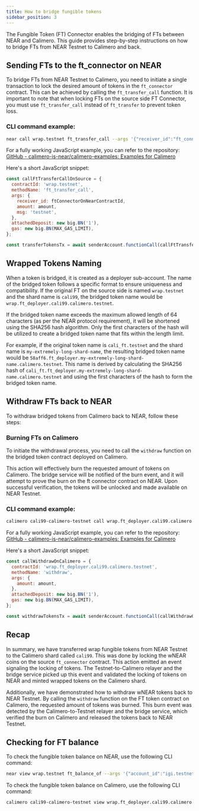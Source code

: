 ```yaml
---
title: How to bridge fungible tokens
sidebar_position: 3
---
```


The Fungible Token (FT) Connector enables the bridging of FTs between NEAR and Calimero. This guide provides step-by-step instructions on how to bridge FTs from NEAR Testnet to Calimero and back.

## Sending FTs to the ft_connector on NEAR

To bridge FTs from NEAR Testnet to Calimero, you need to initiate a single transaction to lock the desired amount of tokens in the `ft_connector` contract. This can be achieved by calling the `ft_transfer_call` function. It is important to note that when locking FTs on the source side FT Connector, you must use `ft_transfer_call` instead of `ft_transfer` to prevent token loss.

### CLI command example:

```bash
near call wrap.testnet ft_transfer_call --args '{"receiver_id":"ft_connector.cali99.dev.calimero.testnet","amount":"12345","msg":""}' --accountId igi.testnet --depositYocto 1 --gas 3000000000000
```

For a fully working JavaScript example, you can refer to the repository: [GitHub - calimero-is-near/calimero-examples: Examples for Calimero](https://github.com/calimero-is-near/calimero-examples/tree/master/bridging-fts)

Here's a short JavaScript snippet:

```javascript
const callFtTransferCallOnSource = {
  contractId: 'wrap.testnet',
  methodName: 'ft_transfer_call',
  args: {
    receiver_id: ftConnectorOnNearContractId,
    amount: amount,
    msg: 'testnet',
  },
  attachedDeposit: new big.BN('1'),
  gas: new big.BN(MAX_GAS_LIMIT),
};

const transferTokensTx = await senderAccount.functionCall(callFtTransferCallOnSource);
```

## Wrapped Tokens Naming

When a token is bridged, it is created as a deployer sub-account. The name of the bridged token follows a specific format to ensure uniqueness and compatibility. If the original FT on the source side is named `wrap.testnet` and the shard name is `cali99`, the bridged token name would be `wrap.ft_deployer.cali99.calimero.testnet`.

If the bridged token name exceeds the maximum allowed length of 64 characters (as per the NEAR protocol requirement), it will be shortened using the SHA256 hash algorithm. Only the first characters of the hash will be utilized to create a bridged token name that fits within the length limit.

For example, if the original token name is `cali_ft.testnet` and the shard name is `my-extremely-long-shard-name`, the resulting bridged token name would be `58aff6.ft_deployer.my-extremely-long-shard-name.calimero.testnet`. This name is derived by calculating the SHA256 hash of `cali_ft.ft_deployer.my-extremely-long-shard-name.calimero.testnet` and using the first characters of the hash to form the bridged token name.

## Withdraw FTs back to NEAR

To withdraw bridged tokens from Calimero back to NEAR, follow these steps:

### Burning FTs on Calimero

To initiate the withdrawal process, you need to call the `withdraw` function on the bridged token contract deployed on Calimero.

 This action will effectively burn the requested amount of tokens on Calimero. The bridge service will be notified of the burn event, and it will attempt to prove the burn on the ft connector contract on NEAR. Upon successful verification, the tokens will be unlocked and made available on NEAR Testnet.

### CLI command example:

```bash
calimero cali99-calimero-testnet call wrap.ft_deployer.cali99.calimero.testnet withdraw --args '{"amount":"345"}' --accountId igi.testnet --depositYocto 1 --gas 300000000000000
```

For a fully working JavaScript example, you can refer to the repository: [GitHub - calimero-is-near/calimero-examples: Examples for Calimero](https://github.com/calimero-is-near/calimero-examples/tree/master/bridging-fts)

Here's a short JavaScript snippet:

```javascript
const callWithdrawOnCalimero = {
  contractId: 'wrap.ft_deployer.cali99.calimero.testnet',
  methodName: 'withdraw',
  args: {
    amount: amount,
  },
  attachedDeposit: new big.BN('1'),
  gas: new big.BN(MAX_GAS_LIMIT),
};

const withdrawTokensTx = await senderAccount.functionCall(callWithdrawOnCalimero);
```

## Recap

In summary, we have transferred wrap fungible tokens from NEAR Testnet to the Calimero shard called `cali99`. This was done by locking the wNEAR coins on the source `ft_connector` contract. This action emitted an event signaling the locking of tokens. The Testnet-to-Calimero relayer and the bridge service picked up this event and validated the locking of tokens on NEAR and minted wrapped tokens on the Calimero shard.

Additionally, we have demonstrated how to withdraw wNEAR tokens back to NEAR Testnet. By calling the `withdraw` function on the FT token contract on Calimero, the requested amount of tokens was burned. This burn event was detected by the Calimero-to-Testnet relayer and the bridge service, which verified the burn on Calimero and released the tokens back to NEAR Testnet.

## Checking for FT balance

To check the fungible token balance on NEAR, use the following CLI command:

```bash
near view wrap.testnet ft_balance_of --args '{"account_id":"igi.testnet"}'
```

To check the fungible token balance on Calimero, use the following CLI command:

```bash
calimero cali99-calimero-testnet view wrap.ft_deployer.cali99.calimero.testnet ft_balance_of --args '{"account_id":"igi.testnet"}'
```

